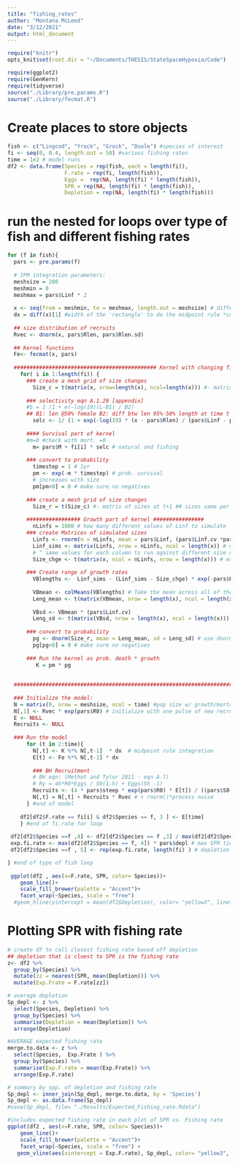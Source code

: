 ```yaml
---
title: "fishing_rates"
author: "Montana McLeod"
date: "3/12/2021"
output: html_document
---
```


```r
require("knitr")
opts_knit$set(root.dir = "~/Documents/THESIS/StateSpaceHypoxia/Code")
```


```r
require(ggplot2)
require(GenKern)
require(tidyverse)
source("./Library/pre.params.R")
source("./Library/fecmat.R")
```

# Create places to store objects
```r
fish <- c("Lingcod", "Yrock", "Grock", "Dsole") #species of interest
fi <- seq(0, 0.4, length.out = 50) #various fishing rates
time = 1e2 # model runs
df2 <- data.frame(Species = rep(fish, each = length(fi)), 
                  F.rate = rep(fi, length(fish)),
                  Eggs =  rep(NA, length(fi) * length(fish)),
                  SPR = rep(NA, length(fi) * length(fish)),
                  Depletion = rep(NA, length(fi) * length(fish)))


```


# run the nested for loops over type of fish and different fishing rates
```r
for (f in fish){
  pars <- pre.params(f)
  
  # IPM integration parameters:
  meshsize = 200
  meshmin = 0
  meshmax = pars$Linf * 2
  
  x <- seq(from = meshmin, to = meshmax, length.out = meshsize) # different size classes
  dx = diff(x)[1] #width of the 'rectangle' to do the midpoint rule *cough cough* left rule
  
  ## size distribution of recruits
  Rvec <- dnorm(x, pars$Rlen, pars$Rlen.sd)  
  
  ## Kernel functions 
  Fe<- fecmat(x, pars)
  
  ############################################# Kernel with changing fishing rates #################################################
    for( i in 1:length(fi)) {
      ### create a mesh grid of size changes
        Size_c = t(matrix(x, nrow=length(x), ncol=length(x))) #- matrix of sizes at t  ## sizes same per column
      
      ### selectivity eqn A.1.29 [appendix]
      #S = 1 /1 + e(-log(19)(L-B1) / B2)
      ## B1: len @50% female B2: diff btw len 95%-50% length at time t
        selc <- 1/ (1 + exp(-log(19) * (x - pars$Rlen) / (pars$Linf - pars$Rlen)))
      
      #### Survival part of kernel
      #m=0 #check with mort. =0 
        m= pars$M + fi[i] * selc # natural and fishing
      
      ### convert to probability
        timestep = 1 # 1yr
        pm <- exp(-m * timestep) # prob. survival
        # increases with size
        pm[pm<0] = 0 # make sure no negatives 
      
      ### create a mesh grid of size changes
        Size_r = t(Size_c) #- matrix of sizes at t+1 ## sizes same per row
      
      ################# Growth part of kernel ################
        nLinfs = 1000 # how many different values of Linf to simulate
      ### create Matrices of simulated sizes
        Linfs <- rnorm(n = nLinfs, mean = pars$Linf, (pars$Linf.cv *pars$Linf)) # vector of random dist. of Linfs- max lengths
        Linf_sims <- matrix(Linfs, nrow = nLinfs, ncol = length(x)) # expand into a matrix so there is a corresponding value of Linf for each possible value in the length vector x
        # ^ same values for each column to run against different size distr.
        Size_chge <- t(matrix(x, ncol = nLinfs, nrow = length(x))) # expand x into a matrix so there is a value for each value of Linfs.mat ## size changes per column and goes up to mesh max size 
      
      ### Create range of growth rates
        VBlengths <-  Linf_sims - (Linf_sims - Size_chge) * exp(-pars$K * timestep) # VonBert -- use those two matrices to get the range of possible growth rates, as a function of X
        
        VBmean <- colMeans(VBlengths) # Take the mean across all of the different trajectories for each value of x
        Leng_mean <- t(matrix(VBmean, nrow = length(x), ncol = length(x))) # expand into a matrix with a corresponding value for each value of Y (the size at time t+1)
        
        VBsd <- VBmean * (pars$Linf.cv)
        Leng_sd <- t(matrix(VBsd, nrow = length(x), ncol = length(x))) 
        
      ### convert to probability 
        pg <- dnorm(Size_r, mean = Leng_mean, sd = Leng_sd) # use dnorm to get the distribution of growth rates 
        pg[pg<0] = 0 # make sure no negatives
        
      ### Run the kernel as prob. death * growth
         K = pm * pg 
  
  
  #####################################################################################################################
  
  ### Initialize the model:
  N = matrix(0, nrow = meshsize, ncol = time) #pop size w/ growth/mortal kernel
  N[,1] <- Rvec * exp(pars$R0) # initialize with one pulse of new recruits
  E <- NULL
  Recruits <- NULL
  
  ### Run the model
      for (t in 2:time){
        N[,t] <- K %*% N[,t-1]  * dx  # midpoint rule integration
        E[t] <- Fe %*% N[,t-1] * dx
        
        ### BH Recruitment 
        # BH eqn: (Methot and Tylor 2011 - eqn A.7)
        # Ry = 4h*R0*Eggs / S0(1-h) + Eggs(5h -1)
        Recruits <- (4 * pars$steep * exp(pars$R0) * E[t]) / ((pars$S0 * (1 - pars$steep)) + (E[t] * (5 * pars$steep - 1)))
        N[,t] = N[,t] + Recruits * Rvec # + rnorm()*process noise 
      } #end of model
  
    df2[df2$F.rate == fi[i] & df2$Species == f, 3 ] <- E[time]
    } #end of fi.rate for loop
  
 df2[df2$Species ==f ,4] <- df2[df2$Species == f ,3] / max(df2[df2$Species == f, 3]) # take max eggs to get a proportional spr
 exp.fi.rate <- max(df2[df2$Species == f, 4]) * pars$depl # max SPR times depletion 
 df2[df2$Species ==f , 5] <- rep(exp.fi.rate, length(fi) ) # depletion 

} #end of type of fish loop 
  
 ggplot(df2 , aes(x=F.rate, SPR, color= Species))+
    geom_line()+
    scale_fill_brewer(palette = "Accent")+
    facet_wrap(~Species, scale = "free") 
  #geom_hline(yintercept = mean(df2$Depletion), color= "yellow3", linetype= 2) #SPR 2016 year

```

# Plotting SPR with fishing rate
```r
# create df to call closest fishing rate based off depletion
## depletion that is cloest to SPR is the fishing rate
z<- df2 %>% 
  group_by(Species) %>% 
  mutate(zz = nearest(SPR, mean(Depletion))) %>% 
  mutate(Exp.Frate = F.rate[zz])

# average depletion
Sp_depl <- z %>% 
  select(Species, Depletion) %>% 
  group_by(Species) %>% 
  summarise(Depletion = mean(Depletion)) %>% 
  arrange(Depletion)

#AVERAGE expected fishing rate
merge.to.data <- z %>% 
  select(Species,  Exp.Frate ) %>% 
  group_by(Species) %>% 
  summarise(Exp.F.rate = mean(Exp.Frate)) %>% 
  arrange(Exp.F.rate)

# summary by spp. of depletion and fishing rate
Sp_depl <- inner_join(Sp_depl, merge.to.data, by = 'Species')
Sp_depl <- as.data.frame(Sp_depl)
#save(Sp_depl, file= "./Results/Expected_Fishing_rate.Rdata")

#includes expected fishing rate in each plot of SPR vs. Fishing rate
ggplot(df2 , aes(x=F.rate, SPR, color= Species))+
    geom_line()+
    scale_fill_brewer(palette = "Accent")+
    facet_wrap(~Species, scale = "free") +
   geom_vline(aes(xintercept = Exp.F.rate), Sp_depl, color= "yellow3", linetype= 2) #SPR 2016 year

```




